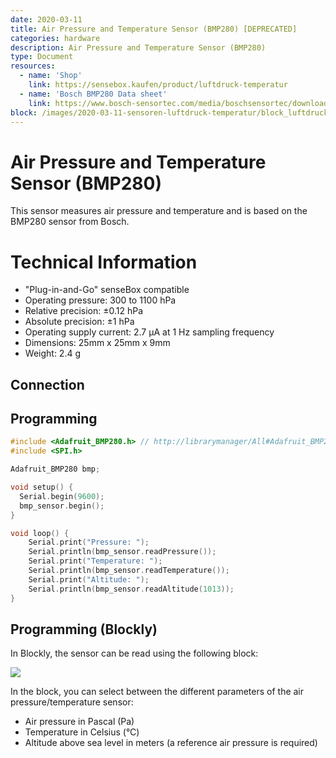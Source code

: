 ```yaml
---
date: 2020-03-11
title: Air Pressure and Temperature Sensor (BMP280) [DEPRECATED]
categories: hardware
description: Air Pressure and Temperature Sensor (BMP280)
type: Document
resources:
  - name: 'Shop'
    link: https://sensebox.kaufen/product/luftdruck-temperatur
  - name: 'Bosch BMP280 Data sheet'
    link: https://www.bosch-sensortec.com/media/boschsensortec/downloads/datasheets/bst-bmp280-ds001.pdf
block: /images/2020-03-11-sensoren-luftdruck-temperatur/block_luftdruck_temperatur.svg
---
```



# Air Pressure and Temperature Sensor (BMP280)

This sensor measures air pressure and temperature and is based on the BMP280 sensor from Bosch.

<ImageWithText
  src={pressureSensor}
  alt="Pressure Sensor"
  title="Luftdruck und Temperatursensor"
/>

# Technical Information

- "Plug-in-and-Go" senseBox compatible  
- Operating pressure: 300 to 1100 hPa  
- Relative precision: ±0.12 hPa  
- Absolute precision: ±1 hPa  
- Operating supply current: 2.7 μA at 1 Hz sampling frequency  
- Dimensions: 25mm x 25mm x 9mm  
- Weight: 2.4 g  

## Connection

<TutorialPorts port="i2c" />

## Programming

```cpp
#include <Adafruit_BMP280.h> // http://librarymanager/All#Adafruit_BMP280_Library
#include <SPI.h>

Adafruit_BMP280 bmp;

void setup() {
  Serial.begin(9600);
  bmp_sensor.begin();
}

void loop() {
    Serial.print("Pressure: ");
    Serial.println(bmp_sensor.readPressure());
    Serial.print("Temperature: ");
    Serial.println(bmp_sensor.readTemperature());
    Serial.print("Altitude: ");
    Serial.println(bmp_sensor.readAltitude(1013));
}
```

## Programming (Blockly)

In Blockly, the sensor can be read using the following block:

![](/img/hardware-bilder/luftdruck/block-bmp280.png)

In the block, you can select between the different parameters of the air pressure/temperature sensor:

- Air pressure in Pascal (Pa)
- Temperature in Celsius (°C)
- Altitude above sea level in meters (a reference air pressure is required)
